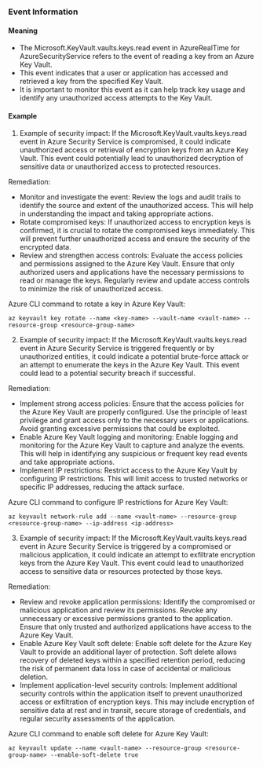 
### Event Information

#### Meaning

- The Microsoft.KeyVault.vaults.keys.read event in AzureRealTime for AzureSecurityService refers to the event of reading a key from an Azure Key Vault.
- This event indicates that a user or application has accessed and retrieved a key from the specified Key Vault.
- It is important to monitor this event as it can help track key usage and identify any unauthorized access attempts to the Key Vault.

#### Example

1. Example of security impact: If the Microsoft.KeyVault.vaults.keys.read event in Azure Security Service is compromised, it could indicate unauthorized access or retrieval of encryption keys from an Azure Key Vault. This event could potentially lead to unauthorized decryption of sensitive data or unauthorized access to protected resources.

Remediation:
- Monitor and investigate the event: Review the logs and audit trails to identify the source and extent of the unauthorized access. This will help in understanding the impact and taking appropriate actions.
- Rotate compromised keys: If unauthorized access to encryption keys is confirmed, it is crucial to rotate the compromised keys immediately. This will prevent further unauthorized access and ensure the security of the encrypted data.
- Review and strengthen access controls: Evaluate the access policies and permissions assigned to the Azure Key Vault. Ensure that only authorized users and applications have the necessary permissions to read or manage the keys. Regularly review and update access controls to minimize the risk of unauthorized access.

Azure CLI command to rotate a key in Azure Key Vault:
```
az keyvault key rotate --name <key-name> --vault-name <vault-name> --resource-group <resource-group-name>
```

2. Example of security impact: If the Microsoft.KeyVault.vaults.keys.read event in Azure Security Service is triggered frequently or by unauthorized entities, it could indicate a potential brute-force attack or an attempt to enumerate the keys in the Azure Key Vault. This event could lead to a potential security breach if successful.

Remediation:
- Implement strong access policies: Ensure that the access policies for the Azure Key Vault are properly configured. Use the principle of least privilege and grant access only to the necessary users or applications. Avoid granting excessive permissions that could be exploited.
- Enable Azure Key Vault logging and monitoring: Enable logging and monitoring for the Azure Key Vault to capture and analyze the events. This will help in identifying any suspicious or frequent key read events and take appropriate actions.
- Implement IP restrictions: Restrict access to the Azure Key Vault by configuring IP restrictions. This will limit access to trusted networks or specific IP addresses, reducing the attack surface.

Azure CLI command to configure IP restrictions for Azure Key Vault:
```
az keyvault network-rule add --name <vault-name> --resource-group <resource-group-name> --ip-address <ip-address>
```

3. Example of security impact: If the Microsoft.KeyVault.vaults.keys.read event in Azure Security Service is triggered by a compromised or malicious application, it could indicate an attempt to exfiltrate encryption keys from the Azure Key Vault. This event could lead to unauthorized access to sensitive data or resources protected by those keys.

Remediation:
- Review and revoke application permissions: Identify the compromised or malicious application and review its permissions. Revoke any unnecessary or excessive permissions granted to the application. Ensure that only trusted and authorized applications have access to the Azure Key Vault.
- Enable Azure Key Vault soft delete: Enable soft delete for the Azure Key Vault to provide an additional layer of protection. Soft delete allows recovery of deleted keys within a specified retention period, reducing the risk of permanent data loss in case of accidental or malicious deletion.
- Implement application-level security controls: Implement additional security controls within the application itself to prevent unauthorized access or exfiltration of encryption keys. This may include encryption of sensitive data at rest and in transit, secure storage of credentials, and regular security assessments of the application.

Azure CLI command to enable soft delete for Azure Key Vault:
```
az keyvault update --name <vault-name> --resource-group <resource-group-name> --enable-soft-delete true
```

